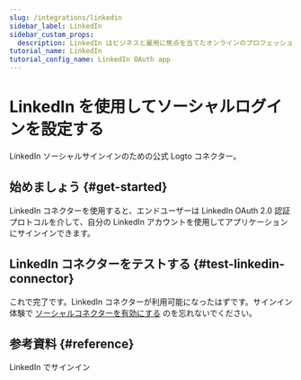 ```yaml
---
slug: /integrations/linkedin
sidebar_label: LinkedIn
sidebar_custom_props:
  description: LinkedIn はビジネスと雇用に焦点を当てたオンラインのプロフェッショナルプラットフォームです。
tutorial_name: LinkedIn
tutorial_config_name: LinkedIn OAuth app
---
```




# LinkedIn を使用してソーシャルログインを設定する

LinkedIn ソーシャルサインインのための公式 Logto コネクター。

<GuideTip />

## 始めましょう \{#get-started}

LinkedIn コネクターを使用すると、エンドユーザーは LinkedIn OAuth 2.0 認証プロトコルを介して、自分の LinkedIn アカウントを使用してアプリケーションにサインインできます。

<Integration />

## LinkedIn コネクターをテストする \{#test-linkedin-connector}

これで完了です。LinkedIn コネクターが利用可能になったはずです。サインイン体験で [ソーシャルコネクターを有効にする](/connectors/social-connectors/#enable-social-sign-in) のを忘れないでください。

## 参考資料 \{#reference}

<Url href="https://learn.microsoft.com/en-us/linkedin/consumer/integrations/self-serve/sign-in-with-linkedin">
  LinkedIn でサインイン
</Url>